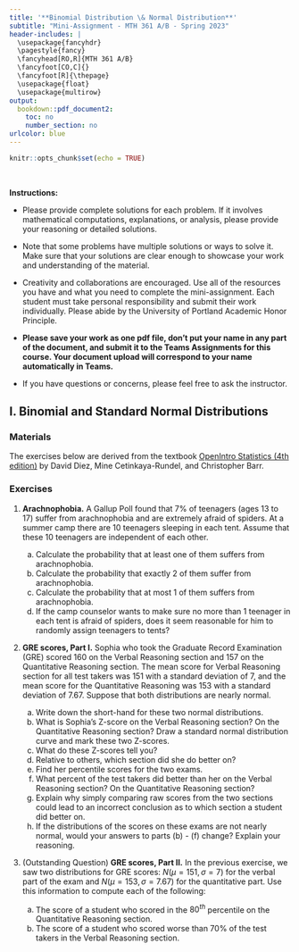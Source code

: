```yaml
---
title: '**Binomial Distribution \& Normal Distribution**'
subtitle: "Mini-Assignment - MTH 361 A/B - Spring 2023"
header-includes: |
  \usepackage{fancyhdr}
  \pagestyle{fancy}
  \fancyhead[RO,R]{MTH 361 A/B}
  \fancyfoot[CO,C]{}
  \fancyfoot[R]{\thepage}
  \usepackage{float}
  \usepackage{multirow}
output:
  bookdown::pdf_document2:
    toc: no
    number_section: no
urlcolor: blue
---
```


```r
knitr::opts_chunk$set(echo = TRUE)
```

\

**Instructions:**
 
 * Please provide complete solutions for each problem. If it involves mathematical computations, explanations, or analysis, please provide your reasoning or detailed solutions.
 
 * Note that some problems have multiple solutions or ways to solve it. Make sure that your solutions are clear enough to showcase your work and understanding of the material.
 
 * Creativity and collaborations are encouraged. Use all of the resources you have and what you need to complete the mini-assignment. Each student must take personal responsibility and submit their work individually. Please abide by the University of Portland Academic Honor Principle.
 
 * **Please save your work as one pdf file, don't put your name in any part of the document, and submit it to the Teams Assignments for this course. Your document upload will correspond to your name automatically in Teams.**
 
 * If you have questions or concerns, please feel free to ask the instructor.

\newpage

## I. Binomial and Standard Normal Distributions

### Materials

The exercises below are derived from the textbook [OpenIntro Statistics (4th edition)](https://www.openintro.org/book/os/){target="_blank"} by David Diez, Mine Cetinkaya-Rundel, and Christopher Barr.

### Exercises

1. **Arachnophobia.**
A Gallup Poll found that 7\% of teenagers (ages 13 to 17) suffer from arachnophobia and are extremely afraid of spiders. At a summer camp there are 10 teenagers sleeping in each tent.
Assume that these 10 teenagers are independent of each other.

    a. Calculate the probability that at least one of them suffers from arachnophobia.
    b. Calculate the probability that exactly 2 of them suffer from arachnophobia.
    c. Calculate the probability that at most 1 of them suffers from arachnophobia. 
    d. If the camp counselor wants to make sure no more than 1 teenager in each tent is afraid of spiders, does it seem reasonable for him to randomly assign teenagers to tents?

2. **GRE scores, Part I.** Sophia who took the Graduate Record  Examination (GRE) scored 160 on the Verbal Reasoning section and 157 on the  Quantitative Reasoning section. The mean score for Verbal Reasoning section  for all test takers was 151 with a standard deviation of 7, and the mean  score for the Quantitative Reasoning was 153 with a standard deviation of  7.67. Suppose that both distributions are nearly normal. 

    a. Write down the short-hand for these two normal distributions.
    b. What is  Sophia's Z-score on the Verbal Reasoning section? On the Quantitative Reasoning section? Draw a standard normal distribution curve and mark these two Z-scores.
    c. What do these Z-scores tell you?
    d. Relative to others, which section did she do better on?
    e. Find her percentile scores for the two exams.
    f. What percent of the test takers did better than her on the Verbal  Reasoning section? On the Quantitative Reasoning section?
    g. Explain why simply comparing raw scores from the two sections could lead  to an incorrect conclusion as to which section a student did better on.
    h. If the distributions of the scores on these exams are not nearly  normal, would your answers to parts (b) - (f) change? Explain your reasoning.

3. (Outstanding Question) **GRE scores, Part II.** In the previous exercise, we saw two distributions for GRE scores: $N(\mu=151, \sigma=7)$ for the verbal part of the exam and $N(\mu=153, \sigma=7.67)$ for the quantitative part. Use this information to compute each of the following:

    a. The score of a student who scored in the $80^{th}$ percentile on the Quantitative Reasoning section.
    b. The score of a student who scored worse than 70\% of the test takers in the Verbal Reasoning section.
